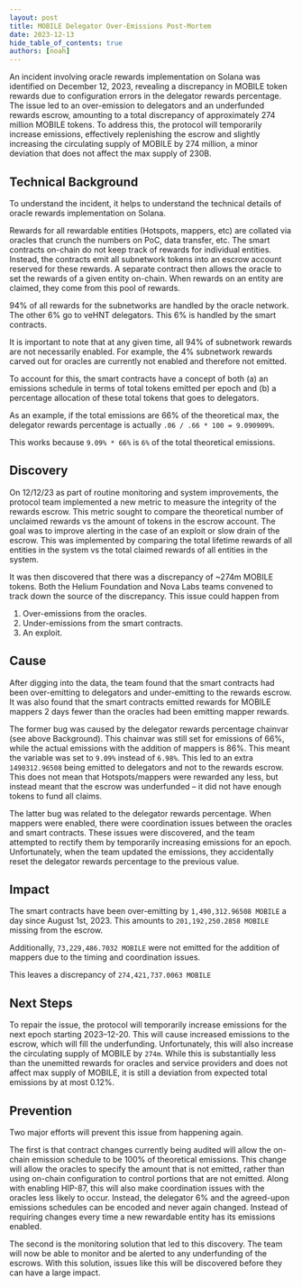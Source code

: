 ```yaml
---
layout: post
title: MOBILE Delegator Over-Emissions Post-Mortem
date: 2023-12-13
hide_table_of_contents: true
authors: [noah]
---
```


An incident involving oracle rewards implementation on Solana was identified on December 12, 2023,
revealing a discrepancy in MOBILE token rewards due to configuration errors in the delegator rewards
percentage. The issue led to an over-emission to delegators and an underfunded rewards escrow,
amounting to a total discrepancy of approximately 274 million MOBILE tokens. To address this, the
protocol will temporarily increase emissions, effectively replenishing the escrow and slightly
increasing the circulating supply of MOBILE by 274 million, a minor deviation that does not affect
the max supply of 230B.

<!--truncate-->

## Technical Background

To understand the incident, it helps to understand the technical details of oracle rewards
implementation on Solana.

Rewards for all rewardable entities (Hotspots, mappers, etc) are collated via oracles that crunch
the numbers on PoC, data transfer, etc. The smart contracts on-chain do not keep track of rewards
for individual entities. Instead, the contracts emit all subnetwork tokens into an escrow account
reserved for these rewards. A separate contract then allows the oracle to set the rewards of a given
entity on-chain. When rewards on an entity are claimed, they come from this pool of rewards.

94% of all rewards for the subnetworks are handled by the oracle network. The other 6% go to veHNT
delegators. This 6% is handled by the smart contracts.

It is important to note that at any given time, all 94% of subnetwork rewards are not necessarily
enabled. For example, the 4% subnetwork rewards carved out for oracles are currently not enabled and
therefore not emitted.

To account for this, the smart contracts have a concept of both (a) an emissions schedule in terms
of total tokens emitted per epoch and (b) a percentage allocation of these total tokens that goes to
delegators.

As an example, if the total emissions are 66% of the theoretical max, the delegator rewards
percentage is actually `.06 / .66 * 100 = 9.090909%`.

This works because `9.09% * 66%` is `6%` of the total theoretical emissions.

## Discovery

On 12/12/23 as part of routine monitoring and system improvements, the protocol team implemented a
new metric to measure the integrity of the rewards escrow. This metric sought to compare the
theoretical number of unclaimed rewards vs the amount of tokens in the escrow account. The goal was
to improve alerting in the case of an exploit or slow drain of the escrow. This was implemented by
comparing the total lifetime rewards of all entities in the system vs the total claimed rewards of
all entities in the system.

It was then discovered that there was a discrepancy of ~274m MOBILE tokens. Both the Helium
Foundation and Nova Labs teams convened to track down the source of the discrepancy. This issue
could happen from

1. Over-emissions from the oracles.
2. Under-emissions from the smart contracts.
3. An exploit.

## Cause

After digging into the data, the team found that the smart contracts had been over-emitting to
delegators and under-emitting to the rewards escrow. It was also found that the smart contracts
emitted rewards for MOBILE mappers 2 days fewer than the oracles had been emitting mapper rewards.

The former bug was caused by the delegator rewards percentage chainvar (see above Background). This
chainvar was still set for emissions of 66%, while the actual emissions with the addition of mappers
is 86%. This meant the variable was set to `9.09%` instead of `6.98%`. This led to an extra
`1490312.96508` being emitted to delegators and not to the rewards escrow. This does not mean that
Hotspots/mappers were rewarded any less, but instead meant that the escrow was underfunded – it did
not have enough tokens to fund all claims.

The latter bug was related to the delegator rewards percentage. When mappers were enabled, there
were coordination issues between the oracles and smart contracts. These issues were discovered, and
the team attempted to rectify them by temporarily increasing emissions for an epoch. Unfortunately,
when the team updated the emissions, they accidentally reset the delegator rewards percentage to the
previous value.

## Impact

The smart contracts have been over-emitting by `1,490,312.96508 MOBILE` a day since August
1st, 2023. This amounts to `201,192,250.2858 MOBILE` missing from the escrow.

Additionally, `73,229,486.7032 MOBILE` were not emitted for the addition of mappers due to the
timing and coordination issues.

This leaves a discrepancy of `274,421,737.0063 MOBILE`

## Next Steps

To repair the issue, the protocol will temporarily increase emissions for the next epoch starting
2023–12-20. This will cause increased emissions to the escrow, which will fill the underfunding.
Unfortunately, this will also increase the circulating supply of MOBILE by `274m`. While this is
substantially less than the unemitted rewards for oracles and service providers and does not affect
max supply of MOBILE, it is still a deviation from expected total emissions by at most 0.12%.

## Prevention

Two major efforts will prevent this issue from happening again.

The first is that contract changes currently being audited will allow the on-chain emission schedule
to be 100% of theoretical emissions. This change will allow the oracles to specify the amount that
is not emitted, rather than using on-chain configuration to control portions that are not emitted.
Along with enabling HIP-87, this will also make coordination issues with the oracles less likely to
occur. Instead, the delegator 6% and the agreed-upon emissions schedules can be encoded and never
again changed. Instead of requiring changes every time a new rewardable entity has its emissions
enabled.

The second is the monitoring solution that led to this discovery. The team will now be able to
monitor and be alerted to any underfunding of the escrows. With this solution, issues like this will
be discovered before they can have a large impact.
